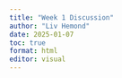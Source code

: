 ```yaml
---
title: "Week 1 Discussion"
author: "Liv Hemond"
date: 2025-01-07
toc: true
format: html
editor: visual
---
```


